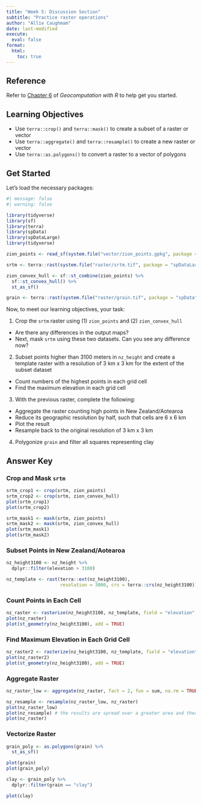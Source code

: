 ```yaml
---
title: "Week 5: Discussion Section"
subtitle: "Practice raster operations"
author: "Allie Caughmam"
date: last-modified
execute: 
  eval: false
format:
  html:
    toc: true
---
```


::: callout-tip
## Reference
Refer to [Chapter 6](https://r.geocompx.org/raster-vector) of *Geocomputation with R* to help get you started.
:::

## Learning Objectives

- Use `terra::crop()` and `terra::mask()` to create a subset of a raster or vector 
- Use `terra::aggregate()` and `terra::resample()` to create a new raster or vector
- Use `terra::as.polygons()` to convert a raster to a vector of polygons

## Get Started

Let's load the necessary packages:

```r
#| message: false
#| warning: false

library(tidyverse)
library(sf)
library(terra)
library(spData)
library(spDataLarge)
library(tidyverse)
```

```r
zion_points <- read_sf(system.file("vector/zion_points.gpkg", package = "spDataLarge"))

srtm <- terra::rast(system.file("raster/srtm.tif", package = "spDataLarge"))

zion_convex_hull <- sf::st_combine(zion_points) %>%
  sf::st_convex_hull() %>% 
  st_as_sf()

grain <- terra::rast(system.file("raster/grain.tif", package = "spData"))
```

Now, to meet our learning objectives, your task:

1. Crop the `srtm` raster using (1) `zion_points` and (2) `zion_convex_hull`
  - Are there any differences in the output maps? 
  - Next, mask `srtm` using these two datasets. Can you see any difference now?
2. Subset points higher than 3100 meters in `nz_height` and create a template raster with a resolution of 3 km x 3 km for the extent of the subset dataset
  - Count numbers of the highest points in each grid cell
  - Find the maximum elevation in each grid cell
3. With the previous raster, complete the following:
  - Aggregate the raster counting high points in New Zealand/Aotearoa
  - Reduce its geographic resolution by half, such that cells are 6 x 6 km
  - Plot the result
  - Resample back to the original resolution of 3 km x 3 km
4. Polygonize `grain` and filter all squares representing clay

## Answer Key

### Crop and Mask `srtm`

```r
srtm_crop1 <- crop(srtm, zion_points)
srtm_crop2 <- crop(srtm, zion_convex_hull)
plot(srtm_crop1)
plot(srtm_crop2)

srtm_mask1 <- mask(srtm, zion_points)
srtm_mask2 <- mask(srtm, zion_convex_hull)
plot(srtm_mask1)
plot(srtm_mask2)
```

### Subset Points in New Zealand/Aotearoa

```r
nz_height3100 <- nz_height %>% 
  dplyr::filter(elevation > 3100)

nz_template <- rast(terra::ext(nz_height3100),
                    resolution = 3000, crs = terra::crs(nz_height3100))
```

### Count Points in Each Cell

```r
nz_raster <- rasterize(nz_height3100, nz_template, field = "elevation", fun = "length")
plot(nz_raster)
plot(st_geometry(nz_height3100), add = TRUE)
```

### Find Maximum Elevation in Each Grid Cell

```r
nz_raster2 <- rasterize(nz_height3100, nz_template, field = "elevation", fun = max)
plot(nz_raster2)
plot(st_geometry(nz_height3100), add = TRUE)
```

### Aggregate Raster

```r
nz_raster_low <- aggregate(nz_raster, fact = 2, fun = sum, na.rm = TRUE)

nz_resample <- resample(nz_raster_low, nz_raster)
plot(nz_raster_low)
plot(nz_resample) # the results are spread over a greater area and there are border issues
plot(nz_raster)
```

### Vectorize Raster

```r
grain_poly <- as.polygons(grain) %>% 
  st_as_sf()

plot(grain)
plot(grain_poly)

clay <- grain_poly %>% 
  dplyr::filter(grain == "clay")

plot(clay)
```

